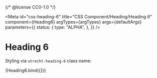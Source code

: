{/* @license CC0-1.0 */}



<Meta
  id="css-heading-6"
  title="CSS Component/Heading/Heading 6"
  component={Heading6}
  argTypes={argTypes}
  args={defaultArgs}
  parameters={{
    status: {
      type: "ALPHA",
    },
  }}
/>

# Heading 6

Styling via `utrecht-heading-6` class name:

<Canvas>
  <Story name="Default" args={exampleArgs}>
    {Heading6.bind({})}
  </Story>
</Canvas>

<ArgsTable story="Default" />
